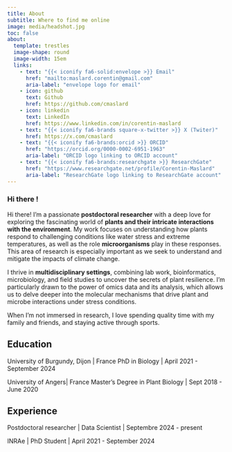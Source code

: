 ```yaml
---
title: About
subtitle: Where to find me online
image: media/headshot.jpg
toc: false
about: 
  template: trestles
  image-shape: round
  image-width: 15em
  links:
    - text: "{{< iconify fa6-solid:envelope >}} Email"
      href: "mailto:maslard.corentin@gmail.com"
      aria-label: "envelope logo for email"
    - icon: github
      text: Github
      href: https://github.com/cmaslard
    - icon: linkedin
      text: LinkedIn
      href: https://www.linkedin.com/in/corentin-maslard
    - text: "{{< iconify fa6-brands square-x-twitter >}} X (Twiter)"
      href: https://x.com/cmaslard
    - text: "{{< iconify fa6-brands:orcid >}} ORCID"
      href: "https://orcid.org/0000-0002-6951-1963"
      aria-label: "ORCID logo linking to ORCID account"
    - text: "{{< iconify fa6-brands:researchgate >}} ResearchGate"
      href: "https://www.researchgate.net/profile/Corentin-Maslard"
      aria-label: "ResearchGate logo linking to ResearchGate account"
---
```


### Hi there !

:::{#hero-heading}

Hi there! I'm a passionate **postdoctoral researcher** with a deep love for exploring the fascinating world of **plants and their intricate interactions with the environment**. My work focuses on understanding how plants respond to challenging conditions like water stress and extreme temperatures, as well as the role **microorganisms** play in these responses. This area of research is especially important as we seek to understand and mitigate the impacts of climate change.

I thrive in **multidisciplinary settings**, combining lab work, bioinformatics, microbiology, and field studies to uncover the secrets of plant resilience. I'm particularly drawn to the power of omics data and its analysis, which allows us to delve deeper into the molecular mechanisms that drive plant and microbe interactions under stress conditions.

When I’m not immersed in research, I love spending quality time with my family and friends, and staying active through sports.

## Education

University of Burgundy, Dijon | France
PhD in Biology | April 2021 - September 2024

University of Angers| France
Master's Degree in Plant Biology | Sept 2018 - June 2020

## Experience

Postdoctoral researcher | Data Scientist | Septembre 2024 - present

INRAe | PhD Student | April 2021 - September 2024

:::
